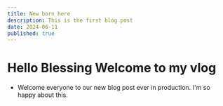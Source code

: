 ```yaml
---
title: New born here
description: This is the first blog post
date: 2024-06-11
published: true
---
```



# Hello Blessing Welcome to my vlog
- Welcome everyone to our new blog post ever in production. I'm so happy about this.

